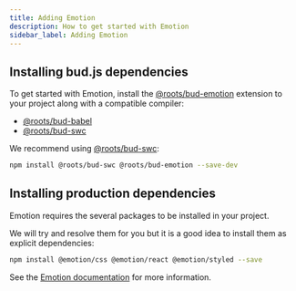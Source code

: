 ```yaml
---
title: Adding Emotion
description: How to get started with Emotion
sidebar_label: Adding Emotion
---
```


## Installing bud.js dependencies

To get started with Emotion, install the [@roots/bud-emotion](/extensions/bud-emotion) extension to your project along with a compatible compiler:

- [@roots/bud-babel](/extensions/bud-babel)
- [@roots/bud-swc](/extensions/bud-swc)

We recommend using [@roots/bud-swc](/extensions/bud-swc):

```bash npm2yarn
npm install @roots/bud-swc @roots/bud-emotion --save-dev
```

## Installing production dependencies

Emotion requires the several packages to be installed in your project.

We will try and resolve them for you but it is a good idea to install them as explicit dependencies:

```bash npm2yarn
npm install @emotion/css @emotion/react @emotion/styled --save
```

See the [Emotion documentation](https://emotion.sh/docs/install) for more information.

